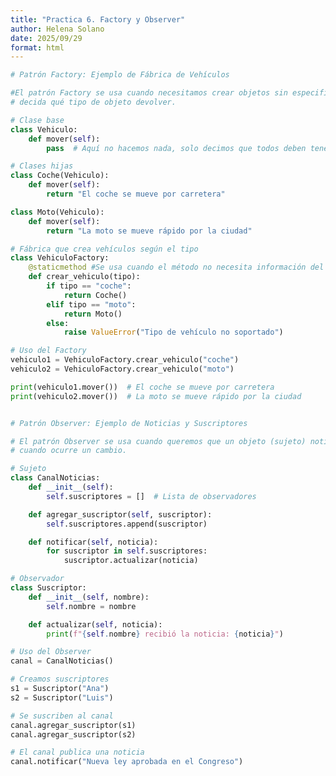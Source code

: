 ```yaml
---
title: "Practica 6. Factory y Observer"
author: Helena Solano
date: 2025/09/29
format: html
---
```



```python
# Patrón Factory: Ejemplo de Fábrica de Vehículos

#El patrón Factory se usa cuando necesitamos crear objetos sin especificar directamente la clase, dejando que una “fábrica” 
# decida qué tipo de objeto devolver.

# Clase base
class Vehiculo:
    def mover(self):
        pass  # Aquí no hacemos nada, solo decimos que todos deben tener un "mover"

# Clases hijas
class Coche(Vehiculo):
    def mover(self):
        return "El coche se mueve por carretera"

class Moto(Vehiculo):
    def mover(self):
        return "La moto se mueve rápido por la ciudad"

# Fábrica que crea vehículos según el tipo
class VehiculoFactory:
    @staticmethod #Se usa cuando el método no necesita información del objeto ni de la clase.
    def crear_vehiculo(tipo):
        if tipo == "coche":
            return Coche()
        elif tipo == "moto":
            return Moto()
        else:
            raise ValueError("Tipo de vehículo no soportado")

# Uso del Factory
vehiculo1 = VehiculoFactory.crear_vehiculo("coche")
vehiculo2 = VehiculoFactory.crear_vehiculo("moto")

print(vehiculo1.mover())  # El coche se mueve por carretera 
print(vehiculo2.mover())  # La moto se mueve rápido por la ciudad 


# Patrón Observer: Ejemplo de Noticias y Suscriptores

# El patrón Observer se usa cuando queremos que un objeto (sujeto) notifique automáticamente a otros objetos (observadores) 
# cuando ocurre un cambio.

# Sujeto
class CanalNoticias:
    def __init__(self):
        self.suscriptores = []  # Lista de observadores

    def agregar_suscriptor(self, suscriptor):
        self.suscriptores.append(suscriptor)

    def notificar(self, noticia):
        for suscriptor in self.suscriptores:
            suscriptor.actualizar(noticia)

# Observador
class Suscriptor:
    def __init__(self, nombre):
        self.nombre = nombre

    def actualizar(self, noticia):
        print(f"{self.nombre} recibió la noticia: {noticia}")

# Uso del Observer
canal = CanalNoticias()

# Creamos suscriptores
s1 = Suscriptor("Ana")
s2 = Suscriptor("Luis")

# Se suscriben al canal
canal.agregar_suscriptor(s1)
canal.agregar_suscriptor(s2)

# El canal publica una noticia
canal.notificar("Nueva ley aprobada en el Congreso")
```